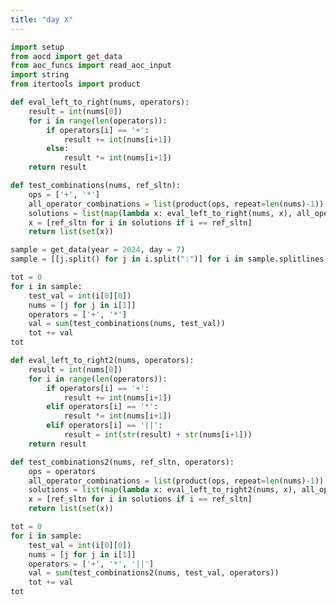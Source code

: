 ```yaml
---
title: "day X"
---
```

```python
import setup
from aocd import get_data
from aoc_funcs import read_aoc_input
import string
from itertools import product
```

```python
def eval_left_to_right(nums, operators):
    result = int(nums[0])
    for i in range(len(operators)):
        if operators[i] == '+':
            result += int(nums[i+1])
        else:
            result *= int(nums[i+1])
    return result

def test_combinations(nums, ref_sltn):
    ops = ['+', '*']
    all_operator_combinations = list(product(ops, repeat=len(nums)-1))
    solutions = list(map(lambda x: eval_left_to_right(nums, x), all_operator_combinations))
    x = [ref_sltn for i in solutions if i == ref_sltn]
    return list(set(x))

sample = get_data(year = 2024, day = 7)
sample = [[j.split() for j in i.split(":")] for i in sample.splitlines()]

tot = 0
for i in sample:
    test_val = int(i[0][0])
    nums = [j for j in i[1]]
    operators = ['+', '*']
    val = sum(test_combinations(nums, test_val))
    tot += val
tot
```

```python
def eval_left_to_right2(nums, operators):
    result = int(nums[0])
    for i in range(len(operators)):
        if operators[i] == '+':
            result += int(nums[i+1])
        elif operators[i] == '*':
            result *= int(nums[i+1])
        elif operators[i] == '||':
            result = int(str(result) + str(nums[i+1]))
    return result

def test_combinations2(nums, ref_sltn, operators):
    ops = operators
    all_operator_combinations = list(product(ops, repeat=len(nums)-1))
    solutions = list(map(lambda x: eval_left_to_right2(nums, x), all_operator_combinations))
    x = [ref_sltn for i in solutions if i == ref_sltn]
    return list(set(x))

tot = 0
for i in sample:
    test_val = int(i[0][0])
    nums = [j for j in i[1]]
    operators = ['+', '*', '||']
    val = sum(test_combinations2(nums, test_val, operators))
    tot += val
tot
```